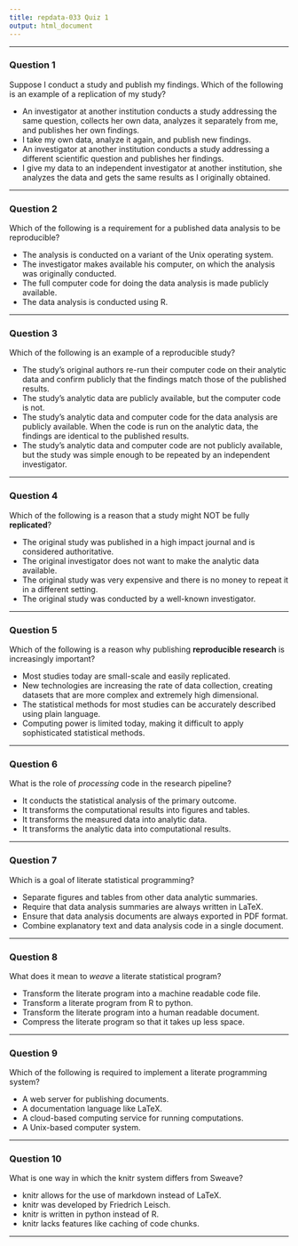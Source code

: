 ```yaml
---
title: repdata-033 Quiz 1
output: html_document
---
```

***

### Question 1
Suppose I conduct a study and publish my findings. Which of the following is an example of a replication of my study?

* An investigator at another institution conducts a study addressing the same question, collects her own data, analyzes it separately from me, and publishes her own findings.
* I take my own data, analyze it again, and publish new findings.
* An investigator at another institution conducts a study addressing a different scientific question and publishes her findings.
* I give my data to an independent investigator at another institution, she analyzes the data and gets the same results as I originally obtained.

***

### Question 2
Which of the following is a requirement for a published data analysis to be reproducible?

* The analysis is conducted on a variant of the Unix operating system.
* The investigator makes available his computer, on which the analysis was originally conducted.
* The full computer code for doing the data analysis is made publicly available.
* The data analysis is conducted using R.

***

### Question 3
Which of the following is an example of a reproducible study?

* The study's original authors re-run their computer code on their analytic data and confirm publicly that the findings match those of the published results.
* The study's analytic data are publicly available, but the computer code is not.
* The study's analytic data and computer code for the data analysis are publicly available. When the code is run on the analytic data, the findings are identical to the published results.
* The study's analytic data and computer code are not publicly available, but the study was simple enough to be repeated by an independent investigator.

***

### Question 4
Which of the following is a reason that a study might NOT be fully **replicated**?

* The original study was published in a high impact journal and is considered authoritative.
* The original investigator does not want to make the analytic data available.
* The original study was very expensive and there is no money to repeat it in a different setting.
* The original study was conducted by a well-known investigator.

***

### Question 5
Which of the following is a reason why publishing **reproducible research** is increasingly important?

* Most studies today are small-scale and easily replicated.
* New technologies are increasing the rate of data collection, creating datasets that are more complex and extremely high dimensional.
* The statistical methods for most studies can be accurately described using plain language.
* Computing power is limited today, making it difficult to apply sophisticated statistical methods.

***

### Question 6
What is the role of *processing* code in the research pipeline?

* It conducts the statistical analysis of the primary outcome.
* It transforms the computational results into figures and tables.
* It transforms the measured data into analytic data.
* It transforms the analytic data into computational results.

***

### Question 7
Which is a goal of literate statistical programming?

* Separate figures and tables from other data analytic summaries.
* Require that data analysis summaries are always written in LaTeX.
* Ensure that data analysis documents are always exported in PDF format.
* Combine explanatory text and data analysis code in a single document.

***

### Question 8
What does it mean to *weave* a literate statistical program?

* Transform the literate program into a machine readable code file.
* Transform a literate program from R to python.
* Transform the literate program into a human readable document.
* Compress the literate program so that it takes up less space.

***

### Question 9
Which of the following is required to implement a literate programming system?

* A web server for publishing documents.
* A documentation language like LaTeX.
* A cloud-based computing service for running computations.
* A Unix-based computer system.

***

### Question 10
What is one way in which the knitr system differs from Sweave?

* knitr allows for the use of markdown instead of LaTeX.
* knitr was developed by Friedrich Leisch.
* knitr is written in python instead of R.
* knitr lacks features like caching of code chunks.

***